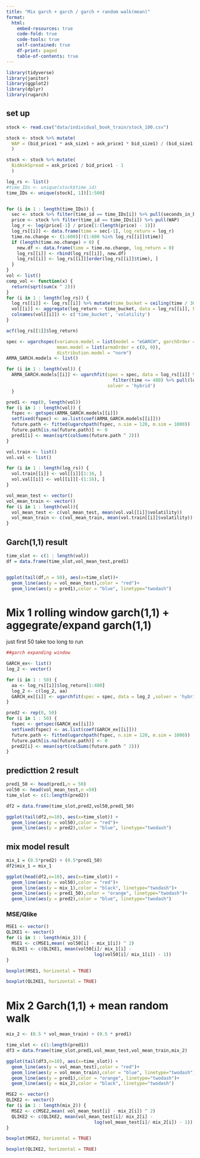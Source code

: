 ```yaml
---
title: "Mix garch + garch / garch + random walk(mean)"
format:
  html:
    embed-resources: true
    code-fold: true
    code-tools: true
    self-contained: true
    df-print: paged
    table-of-contents: true
---
```


```r
library(tidyverse)
library(janitor)
library(ggplot2)
library(dplyr)
library(rugarch)
```

## set up

```r
stock <- read.csv("data/individual_book_train/stock_100.csv")
```

```r
stock <- stock %>% mutate(
  WAP = (bid_price1 * ask_size1 + ask_price1 * bid_size1) / (bid_size1 + ask_size1)
  )

stock <- stock %>% mutate(
  BidAskSpread = ask_price1 / bid_price1 - 1
  )

log_rs <- list()
#time_IDs <- unique(stock$time_id)
time_IDs <- unique(stock[, 1])[1:500]


for (i in 1 : length(time_IDs)) {
  sec <- stock %>% filter(time_id == time_IDs[i]) %>% pull(seconds_in_bucket)
  price <- stock %>% filter(time_id == time_IDs[i]) %>% pull(WAP)
  log_r <- log(price[-1] / price[1:(length(price) - 1)])
  log_rs[[i]] <- data.frame(time = sec[-1], log_return = log_r)
  time.no.change <- (1:600)[!(1:600 %in% log_rs[[i]]$time)]
  if (length(time.no.change) > 0) {
    new.df <- data.frame(time = time.no.change, log_return = 0)
    log_rs[[i]] <- rbind(log_rs[[i]], new.df)
    log_rs[[i]] <- log_rs[[i]][order(log_rs[[i]]$time), ]
  }
}
vol <- list()
comp_vol <- function(x) {
  return(sqrt(sum(x ^ 2)))
}
for (i in 1 : length(log_rs)) {
  log_rs[[i]] <- log_rs[[i]] %>% mutate(time_bucket = ceiling(time / 30))
  vol[[i]] <- aggregate(log_return ~ time_bucket, data = log_rs[[i]], FUN = comp_vol)
  colnames(vol[[i]]) <- c('time_bucket', 'volatility')
}
```

```r
acf(log_rs[[1]]$log_return)
```

```r
spec <- ugarchspec(variance.model = list(model = "eGARCH", garchOrder = c(1, 1)), 
                   mean.model = list(armaOrder = c(0, 0)), 
                   distribution.model = "norm")
ARMA_GARCH.models <- list()

for (i in 1 : length(vol)) {
  ARMA_GARCH.models[[i]] <- ugarchfit(spec = spec, data = log_rs[[i]] %>% 
                                        filter(time <= 480) %>% pull(log_return),
                                      solver = 'hybrid')
  }
```

```r
pred1 <- rep(0, length(vol))
for (i in 1 : length(vol)) {
  fspec <- getspec(ARMA_GARCH.models[[i]])
  setfixed(fspec) <- as.list(coef(ARMA_GARCH.models[[i]]))
  future.path <- fitted(ugarchpath(fspec, n.sim = 120, m.sim = 1000))
  future.path[is.na(future.path)] <- 0 
  pred1[i] <- mean(sqrt(colSums(future.path ^ 2)))
}
```

```r
vol.train <- list()
vol.val <- list()

for (i in 1 : length(log_rs)) {
  vol.train[[i]] <- vol[[i]][1:16, ]
  vol.val[[i]] <- vol[[i]][-(1:16), ]
}

vol_mean_test <- vector()
vol_mean_train <- vector()
for (i in 1 : length(vol)){
  vol_mean_test <- c(vol_mean_test, mean(vol.val[[i]]$volatility))
  vol_mean_train <- c(vol_mean_train, mean(vol.train[[i]]$volatility))
}

```

## Garch(1,1) result

```r
time_slot <- c(1 : length(vol))
df = data.frame(time_slot,vol_mean_test,pred1)


ggplot(tail(df,n = 50), aes(x=time_slot))+
  geom_line(aes(y = vol_mean_test),color = "red")+
  geom_line(aes(y = pred1),color = "blue", linetype="twodash")
```

# Mix 1 rolling window garch(1,1) + aggegrate/expand garch(1,1)

just first 50 take too long to run

```r
##garch expanding window

GARCH_ex<- list()
log_2 <- vector()

for (i in 1 : 50) {
  aa <- log_rs[[i]]$log_return[1:480]
  log_2 <- c(log_2, aa)
  GARCH_ex[[i]] <- ugarchfit(spec = spec, data = log_2 ,solver = 'hybrid')
}

```

```r
pred2 <- rep(0, 50)
for (i in 1 : 50) {
  fspec <- getspec(GARCH_ex[[i]])
  setfixed(fspec) <- as.list(coef(GARCH_ex[[i]]))
  future.path <- fitted(ugarchpath(fspec, n.sim = 120, m.sim = 1000))
  future.path[is.na(future.path)] <- 0 
  pred2[i] <- mean(sqrt(colSums(future.path ^ 2)))
}
```

## predicttion 2 result

```r
pred1_50 <- head(pred1,n = 50)
vol50 <- head(vol_mean_test,n =50)
time_slot <- c(1:length(pred2))

df2 = data.frame(time_slot,pred2,vol50,pred1_50)

ggplot(tail(df2,n=10), aes(x=time_slot)) +
  geom_line(aes(y = vol50),color = "red")+
  geom_line(aes(y = pred2),color = "blue", linetype="twodash")
```

## mix model result

```r
mix_1 = (0.5*pred2) + (0.5*pred1_50)
df2$mix_1 = mix_1

ggplot(head(df2,n=10), aes(x=time_slot)) +
  geom_line(aes(y = vol50),color = "red")+
  geom_line(aes(y = mix_1),color = "black", linetype="twodash")+
  geom_line(aes(y = pred1_50),color = "orange", linetype="twodash")+
  geom_line(aes(y = pred2),color = "blue", linetype="twodash")
```

### MSE/Qlike

```r
MSE1 <- vector()
QLIKE1 <- vector()
for (i in 1 : length(mix_1)) {
  MSE1 <- c(MSE1,mean( vol50[i] - mix_1[i]) ^ 2)
  QLIKE1 <- c(QLIKE1, mean(vol50[i]/ mix_1[i] - 
                                 log(vol50[i]/ mix_1[i]) - 1))
}
```

```r
boxplot(MSE1, horizontal = TRUE)
```

```r
boxplot(QLIKE1, horizontal = TRUE)
```

# Mix 2 Garch(1,1) + mean random walk

```r
mix_2 <- (0.5 * vol_mean_train) + (0.5 * pred1)
```

```r
time_slot <- c(1:length(pred1))
df3 = data.frame(time_slot,pred1,vol_mean_test,vol_mean_train,mix_2)

ggplot(tail(df3,n=10), aes(x=time_slot)) +
  geom_line(aes(y = vol_mean_test),color = "red")+
  geom_line(aes(y = vol_mean_train),color = "blue", linetype="twodash")+
  geom_line(aes(y = pred1),color = "orange", linetype="twodash")+
  geom_line(aes(y = mix_2),color = "black", linetype="twodash")
```

```r
MSE2 <- vector()
QLIKE2 <- vector()
for (i in 1 : length(mix_2)) {
  MSE2 <- c(MSE2,mean( vol_mean_test[i] - mix_2[i]) ^ 2)
  QLIKE2 <- c(QLIKE2, mean(vol_mean_test[i]/ mix_2[i] - 
                                 log(vol_mean_test[i]/ mix_2[i]) - 1))
}
```

```r
boxplot(MSE2, horizontal = TRUE)
```

```r
boxplot(QLIKE2, horizontal = TRUE)
```
